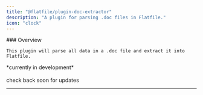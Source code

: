 ```yaml
---
title: "@flatfile/plugin-doc-extractor"
description: "A plugin for parsing .doc files in Flatfile."
icon: "clock"
---
```


<div className="grid sm:grid-cols-6 gap-x-6 flex" style={{alignItems: 'flex-middle'}}>
  <div className="col-span-3">
    ### Overview

    This plugin will parse all data in a .doc file and extract it into Flatfile.

  </div>
  <div className="hidden sm:block col-span-3">
    <CardGroup cols={1}>
        <Card title="@flatfile/plugin-doc-extractor" href="https://github.com/FlatFilers/flatfile-plugins/tree/main/plugins/" icon="github" >
        *currently in development*<br/>
        <br/>
        check back soon for updates
        </Card>
    </CardGroup>
  </div>
</div>

---